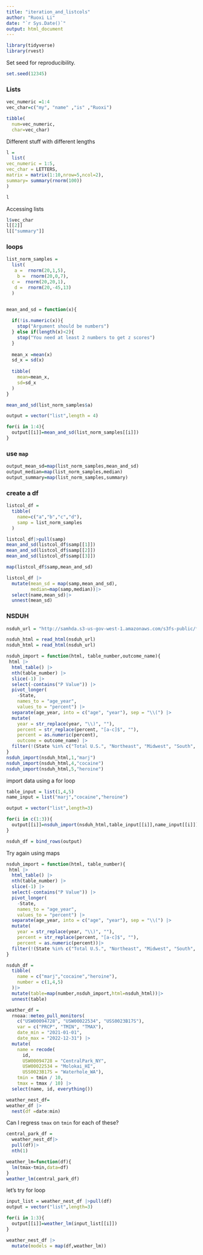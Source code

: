 ```yaml
---
title: "iteration_and_listcols"
author: "Ruoxi Li"
date: "`r Sys.Date()`"
output: html_document
---
```


```r
library(tidyverse)
library(rvest)
```

Set seed for reproducibility.

```r
set.seed(12345)
```

### Lists

```r
vec_numeric =1:4
vec_char=c("my", "name" ,"is" ,"Ruoxi")

tibble(
  num=vec_numeric,
  char=vec_char)

```

Different stuff with different lengths

```r
l = 
  list(
vec_numeric = 1:5,
vec_char = LETTERS,
matrix = matrix(1:10,nrow=5,ncol=2),
summary= summary(rnorm(100))
)

l
```

Accessing lists

```r
l$vec_char
l[[2]]
l[["summary"]]
```

### loops

```r
list_norm_samples =
  list(
   a =  rnorm(20,1,5),
    b =  rnorm(20,0,7),
  c =  rnorm(20,20,1),
   d =  rnorm(20,-45,13)
  )


mean_and_sd = function(x){
  
  if(!is.numeric(x)){
    stop("Argument should be numbers")
  } else if(length(x)<2){
    stop("You need at least 2 numbers to get z scores")
  }
  
  mean_x =mean(x)
  sd_x = sd(x)
  
  tibble(
    mean=mean_x,
    sd=sd_x
  )
}
```

```r
mean_and_sd(list_norm_samples$a)
```

```r
output = vector("list",length = 4)

for(i in 1:4){
  output[[i]]=mean_and_sd(list_norm_samples[[i]])
}
```

### use `map`

```r
output_mean_sd=map(list_norm_samples,mean_and_sd)
output_median=map(list_norm_samples,median)
output_summary=map(list_norm_samples,summary)
```

### create a df

```r
listcol_df = 
  tibble(
    name=c("a","b","c","d"),
    samp = list_norm_samples
  )
```

```r
listcol_df|>pull(samp)
mean_and_sd(listcol_df$samp[[1]])
mean_and_sd(listcol_df$samp[[2]])
mean_and_sd(listcol_df$samp[[3]])

map(listcol_df$samp,mean_and_sd)

listcol_df |> 
  mutate(mean_sd = map(samp,mean_and_sd),
         median=map(samp,median))|>
  select(name,mean_sd)|>
  unnest(mean_sd)
```

### NSDUH
```r
nsduh_url = "http://samhda.s3-us-gov-west-1.amazonaws.com/s3fs-public/field-uploads/2k15StateFiles/NSDUHsaeShortTermCHG2015.htm"

nsduh_html = read_html(nsduh_url)
nsduh_html = read_html(nsduh_url)

nsduh_import = function(html, table_number,outcome_name){
 html |> 
  html_table() |> 
  nth(table_number) |>
  slice(-1) |> 
  select(-contains("P Value")) |>
  pivot_longer(
    -State,
    names_to = "age_year", 
    values_to = "percent") |>
  separate(age_year, into = c("age", "year"), sep = "\\(") |>
  mutate(
    year = str_replace(year, "\\)", ""),
    percent = str_replace(percent, "[a-c]$", ""),
    percent = as.numeric(percent),
    outcome = outcome_name) |>
  filter(!(State %in% c("Total U.S.", "Northeast", "Midwest", "South", "West")))
}
nsduh_import(nsduh_html,1,"marj")
nsduh_import(nsduh_html,4,"cocaine")
nsduh_import(nsduh_html,5,"heroine")
```

import data using a for loop

```r

table_input = list(1,4,5)
name_input = list("marj","cocaine","heroine")

output = vector("list",length=3)

for(i in c(1:3)){
  output[[i]]=nsduh_import(nsduh_html,table_input[[i]],name_input[[i]])
}

nsduh_df = bind_rows(output)
```

Try again using maps

```r

nsduh_import = function(html, table_number){
 html |> 
  html_table() |> 
  nth(table_number) |>
  slice(-1) |> 
  select(-contains("P Value")) |>
  pivot_longer(
    -State,
    names_to = "age_year", 
    values_to = "percent") |>
  separate(age_year, into = c("age", "year"), sep = "\\(") |>
  mutate(
    year = str_replace(year, "\\)", ""),
    percent = str_replace(percent, "[a-c]$", ""),
    percent = as.numeric(percent))|>
  filter(!(State %in% c("Total U.S.", "Northeast", "Midwest", "South", "West")))
}

nsduh_df =
  tibble(
    name = c("marj","cocaine","heroine"),
    number = c(1,4,5)
  )|>
  mutate(table=map(number,nsduh_import,html=nsduh_html))|>
  unnest(table)

```

```r
weather_df = 
  rnoaa::meteo_pull_monitors(
    c("USW00094728", "USW00022534", "USS0023B17S"),
    var = c("PRCP", "TMIN", "TMAX"), 
    date_min = "2021-01-01",
    date_max = "2022-12-31") |>
  mutate(
    name = recode(
      id, 
      USW00094728 = "CentralPark_NY", 
      USW00022534 = "Molokai_HI",
      USS0023B17S = "Waterhole_WA"),
    tmin = tmin / 10,
    tmax = tmax / 10) |>
  select(name, id, everything())
```

```r
weather_nest_df=
weather_df |>
  nest(df =date:min)
```

Can I regress `tmax` on `tmin` for each of these?

```r
central_park_df = 
  weather_nest_df|>
  pull(df)|>
  nth(1)
```

```r
weather_lm=function(df){
  lm(tmax~tmin,data=df)
}
weather_lm(central_park_df)
```

let's try for loop
```r
input_list = weather_nest_df |>pull(df)
output = vector("list",length=3)

for(i in 1:3){
  output[[i]]=weather_lm(input_list[[i]])
}
```

```r
weather_nest_df |>
  mutate(models = map(df,weather_lm))
```